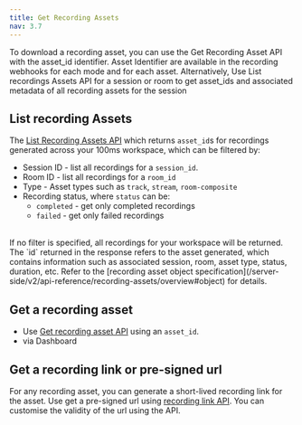 ```yaml
---
title: Get Recording Assets
nav: 3.7
---
```


To download a recording asset, you can use the Get Recording Asset API with the asset_id identifier. Asset Identifier are available in the recording webhooks for each mode and for each asset.
Alternatively, Use List recordings Assets API for a session or room to get asset_ids and associated metadata of all recording assets for the session


## List recording Assets

The [List Recording Assets API](/server-side/v2/api-reference/recording-assets/list-all-assets) which returns `asset_id`s for recordings generated across your 100ms workspace, which can be filtered by:

- Session ID - list all recordings for a `session_id`. 
- Room ID - list all recordings for a `room_id`
- Type - Asset types such as `track`, `stream`, `room-composite`
- Recording status, where `status` can be:
	- `completed` - get only completed recordings
	- `failed` - get only failed recordings
<br/>
If no filter is specified, all recordings for your workspace will be returned. The `id` returned in the response refers to the asset generated, which contains information such as associated session, room, asset type, status, duration, etc. Refer to the [recording asset object specification](/server-side/v2/api-reference/recording-assets/overview#object) for details.


## Get a recording asset

- Use [Get recording asset API](/server-side/v2/api-reference/recording-assets/get-asset) using an `asset_id`.
- via Dashboard

## Get a recording link or pre-signed url 
For any recording asset, you can generate a short-lived recording link for the asset. Use get a pre-signed url using [recording link API](/server-side/v2/api-reference/recording-assets/get-presigned-url). You can customise the validity of the url using the API.

